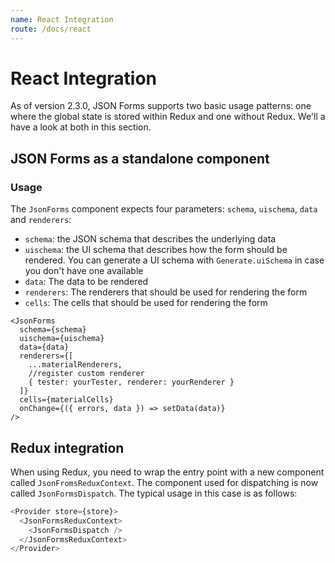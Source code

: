 ```yaml
---
name: React Integration
route: /docs/react
---
```


# React Integration

As of version 2.3.0, JSON Forms supports two basic usage patterns: one where the global state is stored within Redux 
and one without Redux. We'll a have a look at both in this section.


## JSON Forms as a standalone component

### Usage

The `JsonForms` component expects four parameters: `schema`, `uischema`, `data` and `renderers`:

* `schema`: the JSON schema that describes the underlying data
* `uischema`: the UI schema that describes how the form should be rendered. You can generate 
  a UI schema with `Generate.uiSchema` in case you don't have one available
* `data`: The data to be rendered
* `renderers`: The renderers that should be used for rendering the form
* `cells`: The cells that should be used for rendering the form

```
<JsonForms
  schema={schema}
  uischema={uischema}
  data={data}
  renderers={[
    ...materialRenderers,
    //register custom renderer
    { tester: yourTester, renderer: yourRenderer }
  ]}
  cells={materialCells}
  onChange={({ errors, data }) => setData(data)}
/>
```

## Redux integration

<Note 
  title="ATTENTION" 
  body="Deprecated: Please note that future versions, this method will be removed!"
/>

When using Redux, you need to wrap the entry point with a new component called `JsonFromsReduxContext`. The component used for dispatching is now called `JsonFormsDispatch`.
The typical usage in this case is as follows:

```javascript
<Provider store={store}>
  <JsonFormsReduxContext>
    <JsonFormsDispatch />
  </JsonFormsReduxContext>
</Provider>
```


